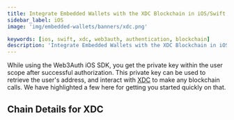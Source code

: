 ```yaml
---
title: Integrate Embedded Wallets with the XDC Blockchain in iOS/Swift Applications
sidebar_label: iOS
image: 'img/embedded-wallets/banners/xdc.png'

keywords: [ios, swift, xdc, web3auth, authentication, blockchain]
description: 'Integrate Embedded Wallets with the XDC Blockchain in iOS/Swift Applications | Embedded Wallets'
---
```



While using the Web3Auth iOS SDK, you get the private key within the user scope after successful authorization. This private key can be used to retrieve the user's address, and interact with [XDC](https://ethereum.org/) to make any blockchain calls. We have highlighted a few here for getting you started quickly on that.

## Chain Details for XDC

<ChainDetailsXdc />

<EVMInteraction />
